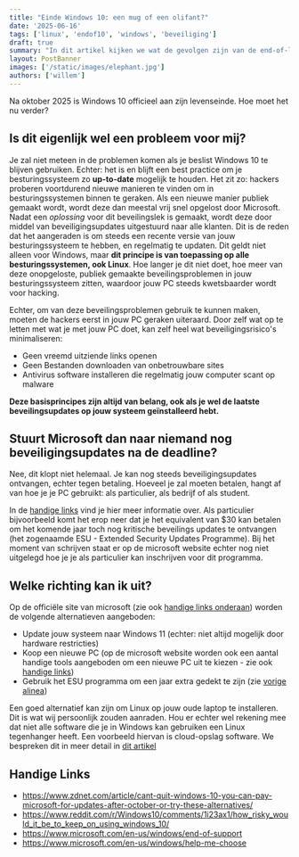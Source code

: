 ```yaml
---
title: "Einde Windows 10: een mug of een olifant?"
date: '2025-06-16'
tags: ['linux', 'endof10', 'windows', 'beveiliging']
draft: true
summary: "In dit artikel kijken we wat de gevolgen zijn van de end-of-life van windows 10"
layout: PostBanner
images: ['/static/images/elephant.jpg']
authors: ['willem']
---
```


Na oktober 2025 is Windows 10 officieel aan zijn levenseinde. Hoe moet het nu
verder?

## Is dit eigenlijk wel een probleem voor mij?

Je zal niet meteen in de problemen komen als je beslist Windows 10 te blijven
gebruiken. Echter: het is en blijft een best practice om je besturingssysteem zo
**up-to-date** mogelijk te houden. Het zit zo: hackers proberen voortdurend
nieuwe manieren te vinden om in besturingssystemen binnen te geraken. Als een
nieuwe manier publiek gemaakt wordt, wordt deze dan meestal vrij snel opgelost
door Microsoft. Nadat een _oplossing_ voor dit beveilingslek is gemaakt, wordt
deze door middel van beveiligingsupdates uitgestuurd naar alle klanten. Dit is
de reden dat het aangeraden is om steeds een recente versie van jouw
besturingssysteem te hebben, en regelmatig te updaten. Dit geldt niet alleen
voor Windows, maar **dit principe is van toepassing op alle besturingssystemen,
ook Linux**. Hoe langer je dit niet doet, hoe meer van deze onopgeloste, publiek
gemaakte beveilingsproblemen in jouw besturingssysteem zitten, waardoor jouw PC
steeds kwetsbaarder wordt voor hacking.

Echter, om van deze beveilingsproblemen gebruik te kunnen maken, moeten de
hackers eerst in jouw PC geraken uiteraard. Door zelf wat op te letten met wat
je met jouw PC doet, kan zelf heel wat beveiligingsrisico's minimaliseren:

- Geen vreemd uitziende links openen
- Geen Bestanden downloaden van onbetrouwbare sites
- Antivirus software installeren die regelmatig jouw computer scant op malware

**Deze basisprincipes zijn altijd van belang, ook als je wel de laatste
beveilingsupdates op jouw systeem geïnstalleerd hebt.**

## Stuurt Microsoft dan naar niemand nog beveiligingsupdates na de deadline?

Nee, dit klopt niet helemaal. Je kan nog steeds beveiligingsupdates ontvangen,
echter tegen betaling. Hoeveel je zal moeten betalen, hangt af van hoe je je PC
gebruikt: als particulier, als bedrijf of als student.

In de [handige links](#handige-links) vind je hier meer informatie over. Als
particulier bijvoorbeeld komt het erop neer dat je het equivalent van $30 kan
betalen om het komende jaar toch nog kritische beveilings updates te ontvangen
(het zogenaamde ESU - Extended Security Updates Programme). Bij het moment van
schrijven staat er op de microsoft website echter nog niet uitgelegd hoe je je
als particulier kan inschrijven voor dit programma.

## Welke richting kan ik uit?

Op de officiële site van microsoft (zie ook
[handige links onderaan](#handige-links)) worden de volgende alternatieven
aangeboden:

- Update jouw systeem naar Windows 11 (echter: niet altijd mogelijk door
  hardware restricties)
- Koop een nieuwe PC (op de microsoft website worden ook een aantal handige
  tools aangeboden om een nieuwe PC uit te kiezen - zie ook
  [handige links](#handige-links))
- Gebruik het ESU programma om een jaar extra gedekt te zijn (zie
  [vorige alinea](#stuurt-microsoft-dan-naar-niemand-nog-beveiligingsupdates-na-de-deadline))

Een goed alternatief kan zijn om Linux op jouw oude laptop te installeren. Dit
is wat wij persoonlijk zouden aanraden. Hou er echter wel rekening mee dat niet
alle software die je in Windows kan gebruiken een Linux tegenhanger heeft. Een
voorbeeld hiervan is cloud-opslag software. We bespreken dit in meer detail in
[dit artikel](./linux-en-backups)

## Handige Links

- https://www.zdnet.com/article/cant-quit-windows-10-you-can-pay-microsoft-for-updates-after-october-or-try-these-alternatives/
- https://www.reddit.com/r/Windows10/comments/1i23ax1/how_risky_would_it_be_to_keep_on_using_windows_10/
- https://www.microsoft.com/en-us/windows/end-of-support
- https://www.microsoft.com/en-us/windows/help-me-choose
